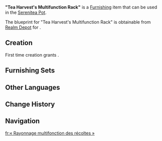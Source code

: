{{Furnishing Infobox
|id             = 373913
|image          = Item Tea Harvest's Multifunction Rack.png
|category       = Landscape
|subcategory    = Small Object
|quality        = 3
|adeptal_energy = 60
|load           = 95
|reduced_load   = 71
|description    = A simple wooden rack that can be found nigh everywhere in [[Chenyu Vale]]. It is made from [[Fragrant Cedar Wood]] that is as affordable as it is reliable. This type of wooden frame is not only robust and durable but simple enough that even those unskilled in woodworking can easily craft it.<br>Due to these advantages, these racks are extremely popular with the residents of Chenyu Vale. It is not just used by tea farmers and merchants for drying, air-drying, or storing tea leaves, but some residents also make appropriate modifications, such that they may use it as a storage rack.
|blueprint      = Realm Depot
}}
'''"Tea Harvest's Multifunction Rack"''' is a [[Furnishing]] item that can be used in the [[Serenitea Pot]].

The blueprint for "Tea Harvest's Multifunction Rack" is obtainable from [[Realm Depot]] for {{Item|Realm Currency|24|x=160}}.

==Creation==
First time creation grants {{Item|Trust|24|x=60}}.
{{Recipe
|type = Creation
|time = 14h
|Bamboo Segment = 8
|Fragrant Cedar Wood = 2
|sort = Bamboo Segment; Fragrant Cedar Wood
}}

==Furnishing Sets==
{{Craft Usage}}

==Other Languages==
{{Other Languages|default_hidden=1
|en      = "Tea Harvest's Multifunction Rack"
|zhs     = 「茗获的百利良具」
|zhs_rm  = 
|zht     = 「茗獲的百利良具」
|zht_rm  = 
|ja      = 「茶穫の多目的道具」
|ja_rm   = "Chakaku no Tamokuteki Dougu"{{Assumed}}
|ko      = 「수확한 차의 훌륭한 도구」
|ko_rm   = 
|es      = Estante milusos de cosecha de té
|fr      = « Rayonnage multifonction des récoltes »
|ru      = «Незаменимая вещь при сборе чайного урожая»
|th      = "ชั้นวางอเนกประสงค์ของใบชา"
|th_rm   = 
|vi      = Thu Hoạch Trà Và Đồ Đa Dụng
|de      = „Multifunktionswerkzeug zur Teeernte“
|id      = "Alat Multi Panen Teh"
|pt      = Multiferramenta da Colheita de Chá
|tr      = "Çok Amaçlı Çay Hasadı Rafı"
|it      = Mobiletto multifunzione della raccolta del tè
}}

==Change History==
{{Change History|4.5}}

==Navigation==
{{Furnishing Navbox|exterior}}

[[fr:« Rayonnage multifonction des récoltes »]]
